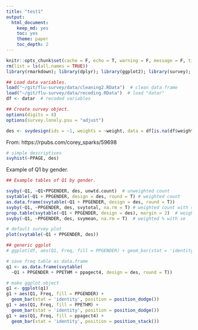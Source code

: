 ```yaml
---
title: "test1"
output: 
  html_document:
    keep_md: yes
    toc: yes
    theme: paper
    toc_depth: 2
---
```


```r
knitr::opts_chunk$set(cache = F, echo = T, warning = F, message = F, tidy = F, size = "small")
rm(list = ls(all.names = TRUE))
library(rmarkdown); library(dplyr); library(ggplot2); library(survey); library(gridExtra)
```

```r
## Load data variables.
load("~/git/flu-survey/data/cleaning2.RData")  # clean data frame
load("~/git/flu-survey/data/recoding.RData")  # load "datar"
df <- datar  # recoded variables
```

```r
## Create survey object.
options(digits = 4)
options(survey.lonely.psu = "adjust")

des <- svydesign(ids = ~1, weights = ~weight, data = df[is.na(df$weight) == F, ])  # what is nest?
```

From: https://rpubs.com/corey_sparks/59698

```r
# simple descriptives
svyhist(~PPAGE, des)

```










Example of Q1 by gender.
```r
## Example tables of Q1 by gender.

svyby(~Q1, ~Q1+PPGENDER, des, unwtd.count)  # unweighted count
svytable(~Q1 + PPGENDER, design = des, round = T) # weighted count
as.data.frame(svytable(~Q1 + PPGENDER, design = des, round = T))
svyby(~Q1, ~PPGENDER, des, svytotal, na.rm = T) # weighted count with se
prop.table(svytable(~Q1 + PPGENDER, design = des), margin = 2)  # weighted %
svyby(~Q1, ~PPGENDER, des, svymean, na.rm = T)  # weighted % with se

# default survey plot
plot(svytable(~Q1 + PPGENDER, des))

## generic ggplot
# ggplot(df, aes(Q1, Freq, fill = PPGENDER) + geom_bar(stat = 'identity', position = position_dodge())
```

```r
# save freq table as data.frame
q1 <- as.data.frame(svytable(
  ~Q1 + PPGENDER + PPETHM + ppagect4, design = des, round = T))

# make ggplot object
g1 <- ggplot(q1)
g1 + aes(Q1, Freq, fill = PPGENDER) + 
  geom_bar(stat = 'identity', position = position_dodge())
g1 + aes(Q1, Freq, fill = PPETHM) + 
  geom_bar(stat = 'identity', position = position_dodge())
g1 + aes(Q1, Freq, fill = ppagect4) + 
  geom_bar(stat = 'identity', position = position_stack())
```

